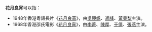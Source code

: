 {{noteTA
|1=于
}}
'''花月良宵'''可以指：
*1948年香港粵語長片《[[花月良宵_(1948年電影)|花月良宵]]》，由[[吳楚帆|吳楚帆]]、[[馮峰|馮峰]]、[[黃曼梨|黃曼梨]]主演。
*1968年香港邵氏電影《[[花月良宵_(1968年電影)|花月良宵]]》，由[[李菁|李菁]]、[[陳厚|陳厚]]、[[于倩|于倩]]、[[張燕|張燕]]主演。
{{disambig|Cat=四字作品消歧义}}